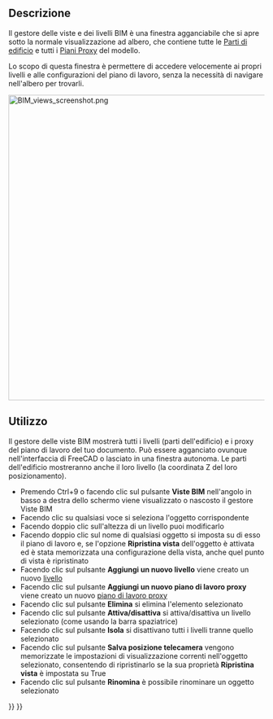 <languages/>

{{Docnav
|[[BIM_Setup|Setup]]
|[[BIM_ProjectManager|ProjectManager]]
|[[BIM_Workbench|BIM]]
|IconL=BIM_Setup.svg
|IconR=BIM_ProjectManager.svg
|IconC=Workbench_BIM.svg
}}

<div class="mw-translate-fuzzy">
{{GuiCommandAddon/it
|Name=BIM Views
|Name/it=Viste BIM
|Workbenches=[[Image:IFC.svg|16px]] [[BIM Workbench/it|BIM]]
|Addon=BIM
|MenuLocation=Gestione → Viste
}}
</div>

<span id="Description"></span>
==Descrizione==

<div class="mw-translate-fuzzy">
Il gestore delle viste e dei livelli BIM è una finestra agganciabile che si apre sotto la normale visualizzazione ad albero, che contiene tutte le [[Arch BuildingPart/it|Parti di edificio]] e tutti i [[Draft_WorkingPlaneProxy/it|Piani Proxy]] del modello.
</div>

Lo scopo di questa finestra è permettere di accedere velocemente ai propri livelli e alle configurazioni del piano di lavoro, senza la necessità di navigare nell'albero per trovarli.

[[Image:BIM_views_screenshot.png|600px]]
{{Caption|The BIM Views Manager}}

<span id="Usage"></span>
==Utilizzo==

Il gestore delle viste BIM mostrerà tutti i livelli (parti dell'edificio) e i proxy del piano di lavoro del tuo documento. Può essere agganciato ovunque nell'interfaccia di FreeCAD o lasciato in una finestra autonoma. Le parti dell'edificio mostreranno anche il loro livello (la coordinata Z del loro posizionamento).

<div class="mw-translate-fuzzy">
* Premendo Ctrl+9 o facendo clic sul pulsante '''Viste BIM''' nell'angolo in basso a destra dello schermo viene visualizzato o nascosto il gestore Viste BIM
* Facendo clic su qualsiasi voce si seleziona l'oggetto corrispondente
* Facendo doppio clic sull'altezza di un livello puoi modificarlo
* Facendo doppio clic sul nome di qualsiasi oggetto si imposta su di esso il piano di lavoro e, se l'opzione '''Ripristina vista''' dell'oggetto è attivata ed è stata memorizzata una configurazione della vista, anche quel punto di vista è ripristinato
* Facendo clic sul pulsante '''Aggiungi un nuovo livello''' viene creato un nuovo [[Arch BuildingPart|livello]]
* Facendo clic sul pulsante '''Aggiungi un nuovo piano di lavoro proxy''' viene creato un nuovo [[Draft_WorkingPlaneProxy|piano di lavoro proxy]]
* Facendo clic sul pulsante '''Elimina''' si elimina l'elemento selezionato
* Facendo clic sul pulsante '''Attiva/disattiva''' si attiva/disattiva un livello selezionato (come usando la barra spaziatrice)
* Facendo clic sul pulsante '''Isola''' si disattivano tutti i livelli tranne quello selezionato
* Facendo clic sul pulsante '''Salva posizione telecamera''' vengono memorizzate le impostazioni di visualizzazione correnti nell'oggetto selezionato, consentendo di ripristinarlo se la sua proprietà '''Ripristina vista''' è impostata su True
* Facendo clic sul pulsante '''Rinomina''' è possibile rinominare un oggetto selezionato
</div>


{{Docnav
|[[BIM_Setup|Setup]]
|[[BIM_ProjectManager|ProjectManager]]
|[[BIM_Workbench|BIM]]
|IconL=BIM_Setup.svg
|IconR=BIM_ProjectManager.svg
|IconC=Workbench_BIM.svg
}}

{{BIM_Tools_navi{{#translation:}}}}
{{Userdocnavi{{#translation:}}}}
